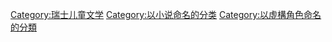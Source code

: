 [[Category:瑞士儿童文学|Category:瑞士儿童文学]]
[[Category:以小说命名的分类|Category:以小说命名的分类]]
[[Category:以虛構角色命名的分類|Category:以虛構角色命名的分類]]